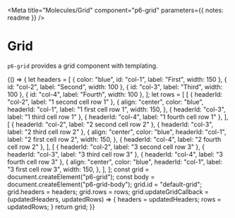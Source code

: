 
<Meta
  title="Molecules/Grid"
  component="p6-grid"
  parameters={{ notes: readme }}
/>

# Grid

`p6-grid` provides a grid component with templating.

<Preview>
  <Story name="Default" height="300px">
    {() => {
      let headers = [
        { color: "blue", id: "col-1", label: "First", width: 150 },
        { id: "col-2", label: "Second", width: 100 },
        { id: "col-3", label: "Third", width: 100 },
        { id: "col-4", label: "Fourth", width: 100 },
      ];
      let rows = [
        [
          { headerId: "col-2", label: "1 second cell row 1" },
          {
            align: "center",
            color: "blue",
            headerId: "col-1",
            label: "1 first cell row 1",
            width: 150,
          },
          { headerId: "col-3", label: "1 third cell row 1" },
          { headerId: "col-4", label: "1 fourth cell row 1" },
        ],
        [
          { headerId: "col-2", label: "2 second cell row 2" },
          { headerId: "col-3", label: "2 third cell row 2" },
          {
            align: "center",
            color: "blue",
            headerId: "col-1",
            label: "2 first cell row 2",
            width: 150,
          },
          { headerId: "col-4", label: "2 fourth cell row 2" },
        ],
        [
          { headerId: "col-2", label: "3 second cell row 3" },
          { headerId: "col-3", label: "3 third cell row 3" },
          { headerId: "col-4", label: "3 fourth cell row 3" },
          {
            align: "center",
            color: "blue",
            headerId: "col-1",
            label: "3 first cell row 3",
            width: 150,
          },
        ],
      ];
      const grid = document.createElement("p6-grid");
      const body = document.createElement("p6-grid-body");
      grid.id = "default-grid";
      grid.headers = headers;
      grid.rows = rows;
      grid.updateGridCallback = (updatedHeaders, updatedRows) => {
        headers = updatedHeaders;
        rows = updatedRows;
      }
      return grid;
    }}
  </Story>
</Preview>
